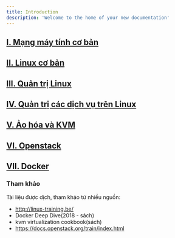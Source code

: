 ```yaml
---
title: Introduction
description: 'Welcome to the home of your new documentation'
---
```


## [I. Mạng máy tính cơ bản](./Network-Fun/)
## [II. Linux cơ bản](./Linux-Basic/)
## [III. Quản trị Linux](./Linux-Admin/)
## [IV. Quản trị các dịch vụ trên Linux](./Linux-Service/)
## [V. Ảo hóa và KVM](./KVM/)
## [VI. Openstack](https://github.com/lamth/note-openstack/)
## [VII. Docker](https://github.com/lamth/ghichep-docker)

### Tham khảo
Tài liệu được dịch, tham khảo từ nhiều nguồn:
- http://linux-training.be/
- Docker Deep Dive(2018 - sách)
- kvm virtualization cookbook(sách)
- https://docs.openstack.org/train/index.html